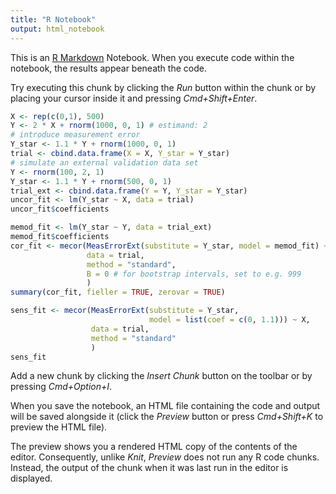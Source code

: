```yaml
---
title: "R Notebook"
output: html_notebook
---
```


This is an [R Markdown](http://rmarkdown.rstudio.com) Notebook. When you execute code within the notebook, the results appear beneath the code. 

Try executing this chunk by clicking the *Run* button within the chunk or by placing your cursor inside it and pressing *Cmd+Shift+Enter*. 

```r
X <- rep(c(0,1), 500)
Y <- 2 * X + rnorm(1000, 0, 1) # estimand: 2
# introduce measurement error
Y_star <- 1.1 * Y + rnorm(1000, 0, 1)
trial <- cbind.data.frame(X = X, Y_star = Y_star)
# simulate an external validation data set
Y <- rnorm(100, 2, 1)
Y_star <- 1.1 * Y + rnorm(500, 0, 1)
trial_ext <- cbind.data.frame(Y = Y, Y_star = Y_star)
uncor_fit <- lm(Y_star ~ X, data = trial)
uncor_fit$coefficients
```

```r
memod_fit <- lm(Y_star ~ Y, data = trial_ext)
memod_fit$coefficients
cor_fit <- mecor(MeasErrorExt(substitute = Y_star, model = memod_fit) ~ X,
                 data = trial,
                 method = "standard",
                 B = 0 # for bootstrap intervals, set to e.g. 999
                 )
summary(cor_fit, fieller = TRUE, zerovar = TRUE)
```
```r
sens_fit <- mecor(MeasErrorExt(substitute = Y_star, 
                               model = list(coef = c(0, 1.1))) ~ X, 
                  data = trial,
                  method = "standard"
                  )
sens_fit
```



Add a new chunk by clicking the *Insert Chunk* button on the toolbar or by pressing *Cmd+Option+I*.

When you save the notebook, an HTML file containing the code and output will be saved alongside it (click the *Preview* button or press *Cmd+Shift+K* to preview the HTML file). 

The preview shows you a rendered HTML copy of the contents of the editor. Consequently, unlike *Knit*, *Preview* does not run any R code chunks. Instead, the output of the chunk when it was last run in the editor is displayed.

